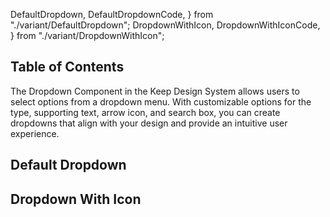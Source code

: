   DefaultDropdown,
  DefaultDropdownCode,
} from "./variant/DefaultDropdown";
  DropdownWithIcon,
  DropdownWithIconCode,
} from "./variant/DropdownWithIcon";


## Table of Contents

The Dropdown Component in the Keep Design System allows users to select options from a dropdown menu. With customizable options for the type, supporting text, arrow icon, and search box, you can create dropdowns that align with your design and provide an intuitive user experience.

## Default Dropdown

<CodePreview code={DefaultDropdownCode}>
  <DefaultDropdown />
</CodePreview>

## Dropdown With Icon

<CodePreview code={DropdownWithIconCode}>
  <DropdownWithIcon />
</CodePreview>

